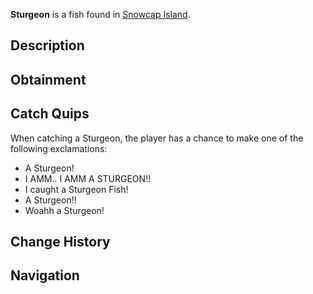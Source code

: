 {{FishInfobox
|image          = Sturgeon.png
|rarity         = Rare
|sea            = First Sea
|location       = [[Snowcap Island]]
|sublocation    = Freshwater
|sources        = Carbon Crate, Fish Barrel, Fishing Rod, Volcanic Geode
|radar_location = 
|xp             = 100
|weather        = 
|time           = 
|season         = 
|bait           = Seaweed
|base_weight    = 80
|base_value     = 300
|weight_range   = 60
|base_chance    = 20
|base_resil     = 35
}}
'''Sturgeon''' is a {{Rarity|Rare}} fish found in [[Snowcap Island]].

== Description ==
{{Description|A massive, ancient fish with a long, armoured body and distinctive bony plates. Sturgeons are known for their size and strength, making them challenging to catch.|Bestiary Entry}}

== Obtainment ==
{{Description|found in Snowcap Pond.|Bestiary Hint}}
{{Fish Availability|
Snowcap Island/Freshwater Pond
|top_rods      = 
Krampus's Rod\306808.51\379875.42;
Magma Rod\282552.95\349843.36;
Plastic Rod\266116.35\329492.36;
Leviathan's Fang Rod\221544.34\262470.11;
Ethereal Prism Rod\198234.91\169547.94;
Buddy Bond Rod\197686.43\292181.85;
Fast Rod\155344.53\366827.58;
Fischer's Rod\142990.36\337654.68;
Adventurer's Rod\140421.67\331589.03;
Trident Rod\192045.18\265289.17;
Seraphic Rod\189411.57\170857.45;
No-Life Rod\184570.2\181512.25;
Rod Of The Forgotten Fang\176875.96\168012.7;
Free Spirit Rod\169340.24\233924.82;
Challenger's Rod\167850.77\165169.32;
Rod Of The Depths\158340.01\160479.09;
Rod Of The Exalted One\157201.36\162756.54;
Zeus Rod\150068.37\158414.03;
Verdant Shear Rod\145461.19\151709.01;
Blazebringer Rod\142547.91\159551.55;
Depthseeker Rod\133333.05\141875.98;
Avalanche Rod\119924.54\130343.57;
Volcanic Rod\116936.8\142788.16;
Steady Rod\38536.12\47898.42
|recommended   = Ethereal Prism Rod
}}

== Catch Quips ==
When catching a Sturgeon, the player has a chance to make one of the following exclamations:
* A Sturgeon!
* I AMM.. I AMM A STURGEON!!
* I caught a Sturgeon Fish!
* A Sturgeon!!
* Woahh a Sturgeon!

== Change History ==
{{Change History|{{subst:Current Version}}}}

== Navigation ==
{{Fish Navbox|Snowcap Island}}